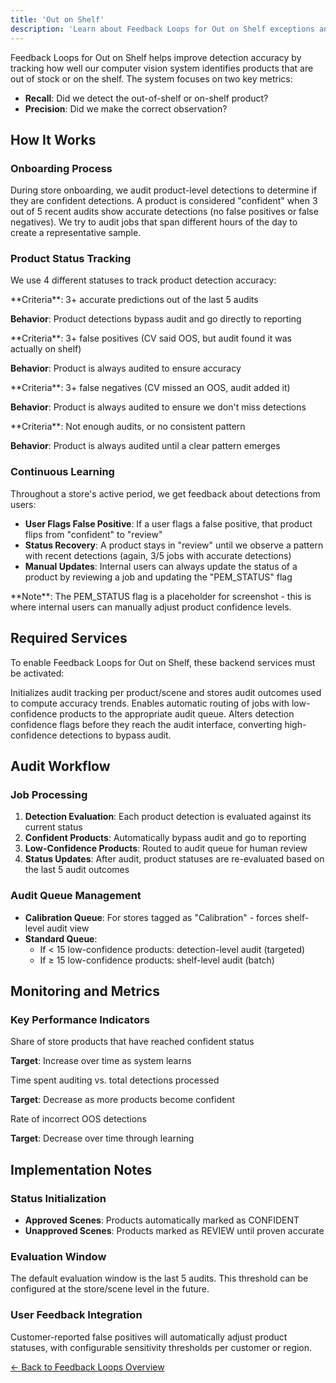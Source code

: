 ```yaml
---
title: 'Out on Shelf'
description: 'Learn about Feedback Loops for Out on Shelf exceptions and how the system tracks product-level detection accuracy'
---
```


Feedback Loops for Out on Shelf helps improve detection accuracy by tracking how well our computer vision system identifies products that are out of stock or on the shelf. The system focuses on two key metrics:

- **Recall**: Did we detect the out-of-shelf or on-shelf product?
- **Precision**: Did we make the correct observation?

## How It Works

### Onboarding Process

During store onboarding, we audit product-level detections to determine if they are confident detections. A product is considered "confident" when 3 out of 5 recent audits show accurate detections (no false positives or false negatives). We try to audit jobs that span different hours of the day to create a representative sample.

### Product Status Tracking

We use 4 different statuses to track product detection accuracy:

<AccordionGroup>
<Accordion title="CONFIDENT">
  **Criteria**: 3+ accurate predictions out of the last 5 audits
  
  **Behavior**: Product detections bypass audit and go directly to reporting
</Accordion>

<Accordion title="LOW_PRECISION">
  **Criteria**: 3+ false positives (CV said OOS, but audit found it was actually on shelf)
  
  **Behavior**: Product is always audited to ensure accuracy
</Accordion>

<Accordion title="LOW_RECALL">
  **Criteria**: 3+ false negatives (CV missed an OOS, audit added it)
  
  **Behavior**: Product is always audited to ensure we don't miss detections
</Accordion>

<Accordion title="REVIEW">
  **Criteria**: Not enough audits, or no consistent pattern
  
  **Behavior**: Product is always audited until a clear pattern emerges
</Accordion>
</AccordionGroup>

### Continuous Learning

Throughout a store's active period, we get feedback about detections from users:

- **User Flags False Positive**: If a user flags a false positive, that product flips from "confident" to "review"
- **Status Recovery**: A product stays in "review" until we observe a pattern with recent detections (again, 3/5 jobs with accurate detections)
- **Manual Updates**: Internal users can always update the status of a product by reviewing a job and updating the "PEM_STATUS" flag

<Info>
**Note**: The PEM_STATUS flag is a placeholder for screenshot - this is where internal users can manually adjust product confidence levels.
</Info>

## Required Services

To enable Feedback Loops for Out on Shelf, these backend services must be activated:

<CardGroup>
<Card title="FEEDBACK_LOOPS_OOS_BASE" icon="database">
  Initializes audit tracking per product/scene and stores audit outcomes used to compute accuracy trends.
</Card>

<Card title="FEEDBACK_LOOPS_AUTO_AUDIT" icon="automation">
  Enables automatic routing of jobs with low-confidence products to the appropriate audit queue.
</Card>

<Card title="FEEDBACK_LOOPS_PRODUCTION" icon="settings">
  Alters detection confidence flags before they reach the audit interface, converting high-confidence detections to bypass audit.
</Card>
</CardGroup>

## Audit Workflow

### Job Processing

1. **Detection Evaluation**: Each product detection is evaluated against its current status
2. **Confident Products**: Automatically bypass audit and go to reporting
3. **Low-Confidence Products**: Routed to audit queue for human review
4. **Status Updates**: After audit, product statuses are re-evaluated based on the last 5 audit outcomes

### Audit Queue Management

- **Calibration Queue**: For stores tagged as "Calibration" - forces shelf-level audit view
- **Standard Queue**: 
  - If < 15 low-confidence products: detection-level audit (targeted)
  - If ≥ 15 low-confidence products: shelf-level audit (batch)

## Monitoring and Metrics

### Key Performance Indicators

<CardGroup>
<Card title="% of Products Confident" icon="check">
  Share of store products that have reached confident status
  
  **Target**: Increase over time as system learns
</Card>

<Card title="Audit Efficiency" icon="clock">
  Time spent auditing vs. total detections processed
  
  **Target**: Decrease as more products become confident
</Card>

<Card title="False Positive Rate" icon="trending-down">
  Rate of incorrect OOS detections
  
  **Target**: Decrease over time through learning
</Card>
</CardGroup>

## Implementation Notes

### Status Initialization

- **Approved Scenes**: Products automatically marked as CONFIDENT
- **Unapproved Scenes**: Products marked as REVIEW until proven accurate

### Evaluation Window

The default evaluation window is the last 5 audits. This threshold can be configured at the store/scene level in the future.

### User Feedback Integration

Customer-reported false positives will automatically adjust product statuses, with configurable sensitivity thresholds per customer or region.

[← Back to Feedback Loops Overview](/internal/services/feedback-loops/overview)
